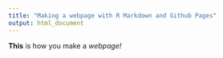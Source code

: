 ```yaml
---
title: "Making a webpage with R Markdown and Github Pages"
output: html_document
---
```

**This** is how you make a _webpage!_